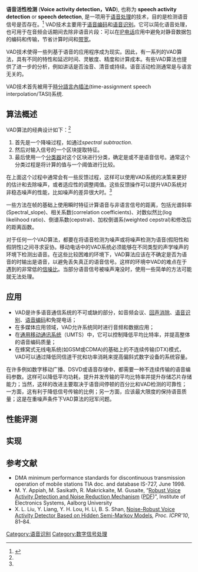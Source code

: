 {{expand|time=2013-04-12T10:07:39+00:00}}
'''语音活性检测''' ('''Voice activity detection，VAD'''), 也称为 '''speech activity detection''' or '''speech detection''', 是一项用于[[语音处理|语音处理]]的技术，目的是检测语音信号是否存在。<ref name="rgschapter">{{cite book |last=Ramírez |first=J. |coauthors=J. M. Górriz, J. C. Segura |editor=M. Grimm and K. Kroschel |others= |title=Robust Speech Recognition and Understanding |year=2007 |isbn=978-3-902613-08-0 |oclc= |doi= |id= |pages=1–22 |chapter=Voice Activity Detection. Fundamentals and Speech Recognition System Robustness |chapterurl=http://cdn.intechopen.com/pdfs/104/InTech-Voice_activity_detection_fundamentals_and_speech_recognition_system_robustness.pdf |origyear= |access-date=2013-04-12 |archive-date=2015-05-20 |archive-url=https://web.archive.org/web/20150520211437/http://cdn.intechopen.com/pdfs/104/InTech-Voice_activity_detection_fundamentals_and_speech_recognition_system_robustness.pdf |dead-url=no }}</ref> VAD技术主要用于[[语音编码|语音编码]]和[[语音识别|语音识别]]。它可以简化语音处理，也可用于在音频会话期间去除非语音片段：可以在[[IP电话|IP电话]]应用中避免对静音数据包的编码和传输，节省计算时间和[[带宽|带宽]]。

VAD技术使得一些列基于语音的应用程序成为现实。因此，有一系列的VAD算法，具有不同的特性和延迟时间、灵敏度、精度和计算成本。有些VAD算法也提供了进一步的分析，例如讲话是否浊音、清音或持续。语音活动检测通常是与语言无关的。

VAD技术首先被用于[[時分語言內插法|時分語言內插法]](time-assignment speech interpolation/TASI)系统.{{Citation needed|date=November 2008}}

== 算法概述 ==
VAD算法的经典设计如下：<ref name="rgschapter" />
# 首先是一个降噪过程，如通过''spectral subtraction''.
# 然后对输入信号的一个区块提取特征。
# 最后使用一个[[分类器|分类器]]对这个区块进行分类，确定是或不是语音信号。通常这个分类过程是将计算的值与一个阈值进行比较。

在上面这个过程中通常会有一些反馈过程，这样可以使用VAD系统的决策来更好的估计和去除噪声，或者适应性的调整阈值。这些反馈操作可以提升VAD系统对非稳态噪声的性能，比如噪声的差异很大时。<ref name="rgschapter" />

一些方法在帧的基础上使用瞬时特征计算语音与非语言信号的距离，包括光谱斜率(Spectral_slope)、相关系数(correlation coefficients)、对数似然比(log likelihood ratio)、倒谱系数(cepstral)、加权倒谱系(weighted cepstral)和修改后的距离函数。

对于任何一个VAD算法，都要在将语音检测为噪声或将噪声检测为语音(假阳性和假阴性)之间寻求妥协。移动电话中的VAD系统必须能够在不同类型的声学噪声的环境下检测出语音。在这些比较困难的环境下，VAD算法应该在不确定是否为语音的时输出是语音，以避免丢失真正的语音信号。这样的环境中VAD的难点在于遇到的非常低的[[信噪比|信噪比]]。当部分语音信号被噪声淹没时，使用一些简单的方法可能就无法处理。

== 应用 ==
*VAD是许多语音通信系统的不可或缺的部分，如音频会议、[[回声消除|回声消除]]、[[语音识别|语音识别]]、[[语音编码|语音编码]]和免提电话；
*在多媒体应用领域，VAD允许系统同时进行音频和数据应用；
*在[[通用移动通讯系统|通用移动通讯系统]]（UMTS）中，它可以控制降低平均比特率，并提高整体的语音编码质量；
*在蜂窝式无线电系统(如GSM或CDMA)的基础上的不连续传输(DTX)模式，VAD可以通过降低同信道干扰和功率消耗来提高偏斜式数字设备的系统容量。

在许多例如数字移动广播、DSVD或语音存储中，都需要一种不连续传输的语音编码参数。这样可以降低平均功耗，提升并发传输的平均比特率并提升存储芯片存储能力；当然，这样的改进主要取决于语音间停顿的百分比和VAD检测的可靠性；一方面，这有利于降低信号传输的比例；另一方面，应该最大限度的保持语音质量；这是在重噪声条件下VAD算法的冠军问题。

== 性能评测 ==
== 实现==

== 参考文献 ==
{{reflist}}
* DMA minimum performance standards for discontinuous transmission operation of mobile stations TIA doc. and database IS-727, June 1998.
* M. Y. Appiah, M. Sasikath, R. Makrickaite, M. Gusaite, “[https://web.archive.org/web/20110719120643/http://www.kom.auc.dk/~myap04/pjts/final_report_8th.pdf Robust Voice Activity Detection and Noise Reduction Mechanism] ([[Portable_Document_Format|PDF]])”, Institute of Electronics Systems, Aalborg University
* X. L. Liu, Y. Liang, Y. H. Lou, H. Li, B. S. Shan, [https://web.archive.org/web/20130502134419/http://www.icpr2010.org/pdfs/icpr2010_MoAT5.1.pdf Noise-Robust Voice Activity Detector Based on Hidden Semi-Markov Models], ''Proc. ICPR'10'', 81–84.

{{DEFAULTSORT:Voice Activity Detection}}
[[Category:语音识别|Category:语音识别]]
[[Category:数字信号处理|Category:数字信号处理]]